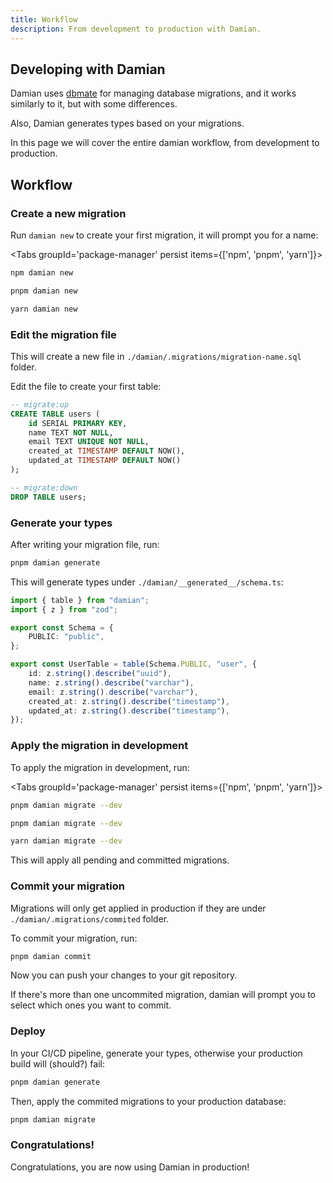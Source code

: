 ```yaml
---
title: Workflow
description: From development to production with Damian.
---
```


## Developing with Damian

Damian uses [dbmate](https://github.com/amacneil/dbmate) for managing database migrations, and it works similarly to it, but with some differences.

Also, Damian generates types based on your migrations.

In this page we will cover the entire damian workflow, from development to production.

## Workflow

### Create a new migration

Run ``damian new`` to create your first migration, it will prompt you for a name:

<Tabs groupId='package-manager' persist items={['npm', 'pnpm', 'yarn']}>
```bash tab="npm"
npm damian new
```
```bash tab="pnpm"
pnpm damian new
```
```bash tab="yarn"
yarn damian new
```
</Tabs>

### Edit the migration file

This will create a new file in `./damian/.migrations/migration-name.sql` folder.

Edit the file to create your first table:

```sql
-- migrate:up
CREATE TABLE users (
    id SERIAL PRIMARY KEY,
    name TEXT NOT NULL,
    email TEXT UNIQUE NOT NULL,
    created_at TIMESTAMP DEFAULT NOW(),
    updated_at TIMESTAMP DEFAULT NOW()
);

-- migrate:down
DROP TABLE users;
```

### Generate your types

After writing your migration file, run:
```bash
pnpm damian generate
```

This will generate types under `./damian/__generated__/schema.ts`:

```ts
import { table } from "damian";
import { z } from "zod";

export const Schema = {
    PUBLIC: "public",
};

export const UserTable = table(Schema.PUBLIC, "user", {
	id: z.string().describe("uuid"),
    name: z.string().describe("varchar"),
    email: z.string().describe("varchar"),
    created_at: z.string().describe("timestamp"),
    updated_at: z.string().describe("timestamp"),
});
```

### Apply the migration in development

To apply the migration in development, run:

<Tabs groupId='package-manager' persist items={['npm', 'pnpm', 'yarn']}>
```bash tab="npm"
pnpm damian migrate --dev
```
```bash tab="pnpm"
pnpm damian migrate --dev
```
```bash tab="yarn"
yarn damian migrate --dev
```
</Tabs>

This will apply all pending and committed migrations.

### Commit your migration

Migrations will only get applied in production if they are under `./damian/.migrations/commited` folder.

To commit your migration, run:
```bash
pnpm damian commit
```

Now you can push your changes to your git repository.

If there's more than one uncommited migration, damian will prompt you to select which ones you want to commit.

### Deploy

In your CI/CD pipeline, generate your types, otherwise your production build will (should?) fail:
```bash
pnpm damian generate
```

Then, apply the commited migrations to your production database:
```bash
pnpm damian migrate
```

### Congratulations!

Congratulations, you are now using Damian in production!